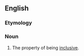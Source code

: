 ==English==

===Etymology===
{{suffix|en|inclusive|ness}}

===Noun===
{{en-noun|~|es}}

# The property of being [[inclusive]].